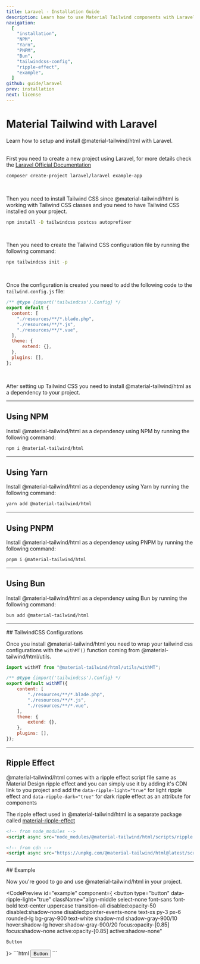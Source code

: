 ```yaml
---
title: Laravel - Installation Guide
description: Learn how to use Material Tailwind components with Laravel and Tailwind CSS to easily create elegant and flexible pages.
navigation:
  [
    "installation",
    "NPM",
    "Yarn",
    "PNPM",
    "Bun",
    "tailwindcss-config",
    "ripple-effect",
    "example",
  ]
github: guide/laravel
prev: installation
next: license
---
```


# Material Tailwind with Laravel

<span id="installation" className="scroll-mt-48" />
Learn how to setup and install @material-tailwind/html with Laravel.

<br />
<br />

First you need to create a new project using Laravel, for more details check the <a target="_blank" className="font-medium hover:text-blue-500 transition-colors" href="https://laravel.com/docs/10.x/installation?ref=material-tailwind">Laravel Official Documentation</a>

```bash
composer create-project laravel/laravel example-app
```

<br />

Then you need to install Tailwind CSS since @material-tailwind/html is working with Tailwind CSS classes and you need to have Tailwind CSS installed on your project.

```bash
npm install -D tailwindcss postcss autoprefixer
```

<br />

Then you need to create the Tailwind CSS configuration file by running the following command:

```bash
npx tailwindcss init -p
```

<br />

Once the configuration is created you need to add the following code to the `tailwind.config.js` file:

```js {3-8}
/** @type {import('tailwindcss').Config} */
export default {
  content: [
    "./resources/**/*.blade.php",
    "./resources/**/*.js",
    "./resources/**/*.vue",
  ],
  theme: {
      extend: {},
  },
  plugins: [],
};
```

<br />

After setting up Tailwind CSS you need to install @material-tailwind/html as a dependency to your project.

---

## Using NPM

Install @material-tailwind/html as a dependency using NPM by running the following command:

<span id="NPM" className="scroll-mt-48" />

```bash
npm i @material-tailwind/html
```

---

## Using Yarn

Install @material-tailwind/html as a dependency using Yarn by running the following command:

<span id="yarn" className="scroll-mt-48" />

```bash
yarn add @material-tailwind/html
```

---

## Using PNPM

Install @material-tailwind/html as a dependency using PNPM by running the following command:

<span id="PNPM" className="scroll-mt-48" />

```bash
pnpm i @material-tailwind/html
```

---

## Using Bun

Install @material-tailwind/html as a dependency using Bun by running the following command:

<span id="Bun" className="scroll-mt-48" />

```bash
bun add @material-tailwind/html
```

---

<DocsTitle href="tailwindcss-config">
## TailwindCSS Configurations
</DocsTitle>

<span id="tailwindcss-config" className="scroll-mt-48" />

Once you install @material-tailwind/html you need to wrap your tailwind css configurations with the <Code>withMT()</Code> function coming from @material-tailwind/html/utils.

```js {1, 4, 15}
import withMT from "@material-tailwind/html/utils/withMT";

/** @type {import('tailwindcss').Config} */
export default withMT({
    content: [
        "./resources/**/*.blade.php",
        "./resources/**/*.js",
        "./resources/**/*.vue",
    ],
    theme: {
        extend: {},
    },
    plugins: [],
});
```

---

## Ripple Effect

<span id="ripple-effect" className="scroll-mt-48" />

@material-tailwind/html comes with a ripple effect script file same as Material Design ripple effect and you can simply use it by adding it's CDN link to you project and add the <Code>data-ripple-light="true"</Code> for light ripple effect and <Code>data-ripple-dark="true"</Code> for dark ripple effect as an attribute for components

The ripple effect used in @material-tailwind/html is a separate package called <a href="https://www.npmjs.com/package/material-ripple-effects?ref=material-tailwind" target="_blank" className="font-medium hover:text-blue-500 transition-colors">material-ripple-effect</a>


```html
<!-- from node_modules -->
<script async src="node_modules/@material-tailwind/html/scripts/ripple.js"></script>

<!-- from cdn -->
<script async src="https://unpkg.com/@material-tailwind/html@latest/scripts/ripple.js"></script>
```

---

<DocsTitle href="example">
## Example
</DocsTitle>

Now you're good to go and use @material-tailwind/html in your project.

<CodePreview id="example" component={
  <button
    type="button"
    data-ripple-light="true"
    className="align-middle select-none font-sans font-bold text-center uppercase transition-all disabled:opacity-50 disabled:shadow-none disabled:pointer-events-none text-xs py-3 px-6 rounded-lg bg-gray-900 text-white shadow-md shadow-gray-900/10 hover:shadow-lg hover:shadow-gray-900/20 focus:opacity-[0.85] focus:shadow-none active:opacity-[0.85] active:shadow-none"
  >
    Button
  </button>
}>
```html
<button
  type="button"
  data-ripple-light="true"
  class="align-middle select-none font-sans font-bold text-center uppercase transition-all disabled:opacity-50 disabled:shadow-none disabled:pointer-events-none text-xs py-3 px-6 rounded-lg bg-gray-900 text-white shadow-md shadow-gray-900/10 hover:shadow-lg hover:shadow-gray-900/20 focus:opacity-[0.85] focus:shadow-none active:opacity-[0.85] active:shadow-none"
>
  Button
</button>
```
</CodePreview>
